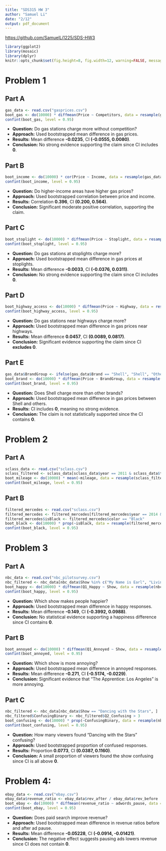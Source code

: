 ```yaml
---
title: "SDS315 HW 3"
author: "Samuel Li"
date: "2/12"
output: pdf_document
---
```


[https://github.com/SamuelLi1225/SDS-HW3](https://github.com/SamuelLi1225/SDS-HW3)

```r
library(ggplot2)
library(mosaic)
library(dplyr)
knitr::opts_chunk$set(fig.height=8, fig.width=12, warning=FALSE, message=FALSE)
```



# Problem 1

## Part A
```r
gas_data <- read.csv("gasprices.csv")
boot_gas <- do(10000) * diffmean(Price ~ Competitors, data = resample(gas_data))
confint(boot_gas, level = 0.95)
```
- **Question:** Do gas stations charge more without competition?
- **Approach:** Used bootstrapped mean difference in gas prices.
- **Results:** Mean difference **-0.0235**, CI **(-0.0555, 0.0080)**.
- **Conclusion:** No strong evidence supporting the claim since CI includes **0**.

## Part B
```r
boot_income <- do(10000) * cor(Price ~ Income, data = resample(gas_data))
confint(boot_income, level = 0.95)
```
- **Question:** Do higher-income areas have higher gas prices?
- **Approach:** Used bootstrapped correlation between price and income.
- **Results:** Correlation **0.396**, CI **(0.200, 0.564)**.
- **Conclusion:** Significant moderate positive correlation, supporting the claim.

## Part C
```r
boot_stoplight <- do(10000) * diffmean(Price ~ Stoplight, data = resample(gas_data))
confint(boot_stoplight, level = 0.95)
```
- **Question:** Do gas stations at stoplights charge more?
- **Approach:** Used bootstrapped mean difference in gas prices at stoplights.
- **Results:** Mean difference **-0.0033**, CI **(-0.0376, 0.0311)**.
- **Conclusion:** No strong evidence supporting the claim since CI includes **0**.

## Part D
```r
boot_highway_access <- do(10000) * diffmean(Price ~ Highway, data = resample(gas_data))
confint(boot_highway_access, level = 0.95)
```
- **Question:** Do gas stations near highways charge more?
- **Approach:** Used bootstrapped mean difference in gas prices near highways.
- **Results:** Mean difference **0.0457**, CI **(0.0089, 0.0817)**.
- **Conclusion:** Significant evidence supporting the claim since CI **excludes 0**.

## Part E
```r
gas_data$BrandGroup <- ifelse(gas_data$Brand == "Shell", "Shell", "Other")
boot_brand <- do(10000) * diffmean(Price ~ BrandGroup, data = resample(gas_data))
confint(boot_brand, level = 0.95)
```
- **Question:** Does Shell charge more than other brands?
- **Approach:** Used bootstrapped mean difference in gas prices between Shell and others.
- **Results:** CI includes **0**, meaning no strong evidence.
- **Conclusion:** The claim is not statistically supported since the CI contains **0**.

# Problem 2

## Part A
```r
sclass_data <- read.csv("sclass.csv")
sclass_filtered <- sclass_data[sclass_data$year == 2011 & sclass_data$trim == "63 AMG", ]
boot_mileage <- do(10000) * mean(~mileage, data = resample(sclass_filtered))
confint(boot_mileage, level = 0.95)
```

## Part B
```r
filtered_mercedes <- read.csv("sclass.csv")
filtered_mercedes <- filtered_mercedes[filtered_mercedes$year == 2014 & filtered_mercedes$trim == "550", ]
filtered_mercedes$isBlack <- filtered_mercedes$color == "Black"
boot_black <- do(10000) * prop(~isBlack, data = resample(filtered_mercedes))
confint(boot_black, level = 0.95)
```

# Problem 3

## Part A
```r
nbc_data <- read.csv("nbc_pilotsurvey.csv")
nbc_filtered <- nbc_data[nbc_data$Show %in% c("My Name is Earl", "Living with Ed"), ]
boot_happy <- do(10000) * diffmean(Q1_Happy ~ Show, data = resample(nbc_filtered))
confint(boot_happy, level = 0.95)
```
- **Question:** Which show makes people happier?
- **Approach:** Used bootstrapped mean difference in happy responses.
- **Results:** Mean difference **-0.149**, CI **(-0.3992, 0.0988)**.
- **Conclusion:** No statistical evidence supporting a happiness difference since CI contains **0**.

## Part B
```r
boot_annoyed <- do(10000) * diffmean(Q1_Annoyed ~ Show, data = resample(nbc_filtered))
confint(boot_annoyed, level = 0.95)
```
- **Question:** Which show is more annoying?
- **Approach:** Used bootstrapped mean difference in annoyed responses.
- **Results:** Mean difference **-0.271**, CI **(-0.5174, -0.0229)**.
- **Conclusion:** Significant evidence that "The Apprentice: Los Angeles" is more annoying.

## Part C
```r
nbc_filtered <- nbc_data[nbc_data$Show == "Dancing with the Stars", ]
nbc_filtered$ConfusingBinary <- nbc_filtered$Q2_Confusing > 3
boot_confusing <- do(10000) * prop(~ConfusingBinary, data = resample(nbc_filtered))
confint(boot_confusing, level = 0.95)
```
- **Question:** How many viewers found "Dancing with the Stars" confusing?
- **Approach:** Used bootstrapped proportion of confused responses.
- **Results:** Proportion **0.0773**, CI **(0.0387, 0.1160)**.
- **Conclusion:** A small proportion of viewers found the show confusing since CI is all above **0**.

# Problem 4:
```r
ebay_data <- read.csv("ebay.csv")
ebay_data$revenue_ratio <- ebay_data$rev_after / ebay_data$rev_before
boot_ebay <- do(10000) * diffmean(revenue_ratio ~ adwords_pause, data = resample(ebay_data))
confint(boot_ebay, level = 0.95)
```
- **Question:** Does paid search improve revenue?
- **Approach:** Used bootstrapped mean difference in revenue ratios before and after ad pause.
- **Results:** Mean difference **-0.05228**, CI **(-0.0914, -0.01421)**.
- **Conclusion:** The negative effect suggests pausing ads lowers revenue since CI does not contain **0**.
